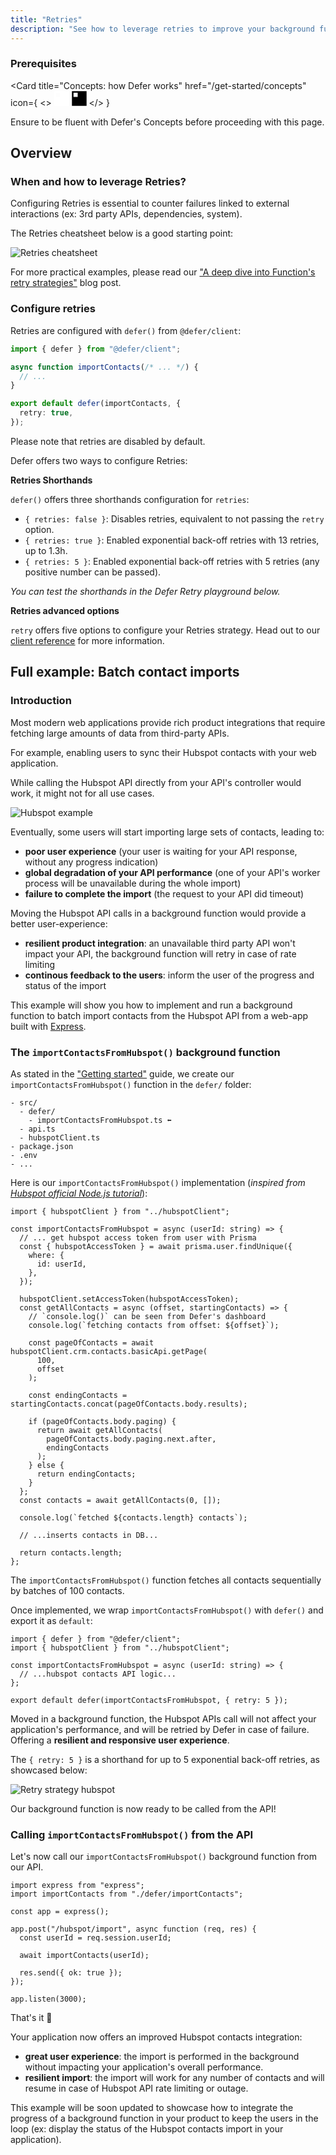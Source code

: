 ```yaml
---
title: "Retries"
description: "See how to leverage retries to improve your background function's reliability"
---
```



### Prerequisites

<Card
  title="Concepts: how Defer works"
  href="/get-started/concepts"
  icon={
    <>
      <svg
        width="24"
        height="24"
        viewBox="0 0 40 41"
        fill="none"
        xmlns="http://www.w3.org/2000/svg"
        className="hidden dark:block"
      >
        <path
          fillRule="evenodd"
          clipRule="evenodd"
          d="M40 0.5V40.5H0V0.5H40ZM15.7143 4.78571H4.28571V16.2143H15.7143V4.78571ZM4.28571 20.5H20V4.78571H25.7143V26.2143H4.28571V20.5ZM4.28571 36.2143V30.5H30V4.78571H35.7143V36.2143H4.28571Z"
          fill="white"
        />
      </svg>
      <svg
        width="24"
        height="24"
        viewBox="0 0 40 41"
        fill="none"
        xmlns="http://www.w3.org/2000/svg"
        className="block dark:hidden"
      >
        <path
          fillRule="evenodd"
          clipRule="evenodd"
          d="M40 0.5V40.5H0V0.5H40ZM15.7143 4.78571H4.28571V16.2143H15.7143V4.78571ZM4.28571 20.5H20V4.78571H25.7143V26.2143H4.28571V20.5ZM4.28571 36.2143V30.5H30V4.78571H35.7143V36.2143H4.28571Z"
          fill="black"
        />
      </svg>
    </>
  }
>
  Ensure to be fluent with Defer's Concepts before proceeding with this page.
</Card>

## Overview

### When and how to leverage Retries?

Configuring Retries is essential to counter failures linked to external interactions (ex: 3rd party APIs, dependencies, system).

The Retries cheatsheet below is a good starting point:

<Frame>
  <img src="/images/features/retries/cheatsheet.png" alt="Retries cheatsheet" />
</Frame>

For more practical examples, please read our ["A deep dive into Function's retry strategies"](https://www.defer.run/blog/function-retry-strategies/) blog post.

### Configure retries

Retries are configured with `defer()` from `@defer/client`:

```ts
import { defer } from "@defer/client";

async function importContacts(/* ... */) {
  // ...
}

export default defer(importContacts, {
  retry: true,
});
```

Please note that retries are disabled by default.

Defer offers two ways to configure Retries:

**Retries Shorthands**

`defer()` offers three shorthands configuration for `retries`:

- `{ retries: false }`: Disables retries, equivalent to not passing the `retry` option.
- `{ retries: true }`: Enabled exponential back-off retries with 13 retries, up to 1.3h.
- `{ retries: 5 }`: Enabled exponential back-off retries with 5 retries (any positive number can be passed).

_You can test the shorthands in the Defer Retry playground below._

**Retries advanced options**

`retry` offers five options to configure your Retries strategy.
Head out to our [client reference](/references/defer-client/defer#options) for more information.

## Full example: Batch contact imports

### Introduction

Most modern web applications provide rich product integrations that require fetching large amounts of data from third-party APIs.

For example, enabling users to sync their Hubspot contacts with your web application.

While calling the Hubspot API directly from your API's controller would work, it might not for all use cases.

<Frame>
  <img
    src="/images/features/retries/hubspot-example.png"
    alt="Hubspot example"
  />
</Frame>

Eventually, some users will start importing large sets of contacts, leading to:

- **poor user experience** (your user is waiting for your API response, without any progress indication)
- **global degradation of your API performance** (one of your API's worker process will be unavailable during the whole import)
- **failure to complete the import** (the request to your API did timeout)

Moving the Hubspot API calls in a background function would provide a better user-experience:

- **resilient product integration**: an unavailable third party API won't impact your API, the background function will retry in case of rate limiting
- **continous feedback to the users**: inform the user of the progress and status of the import

This example will show you how to implement and run a background function to batch import contacts from the Hubspot API from a web-app built with [Express](https://expressjs.com/).

### The `importContactsFromHubspot()` background function

As stated in the ["Getting started"](/quickstart) guide, we create our `importContactsFromHubspot()` function in the `defer/` folder:

```
- src/
  - defer/
    - importContactsFromHubspot.ts ⬅
  - api.ts
  - hubspotClient.ts
- package.json
- .env
- ...
```

Here is our `importContactsFromHubspot()` implementation (_inspired from [Hubspot official Node.js tutorial](https://developers.hubspot.com/docs/api/idea-tracker-tutorial-part-1)_):

```tsx defer/importContactsFromHubspot.ts
import { hubspotClient } from "../hubspotClient";

const importContactsFromHubspot = async (userId: string) => {
  // ... get hubspot access token from user with Prisma
  const { hubspotAccessToken } = await prisma.user.findUnique({
    where: {
      id: userId,
    },
  });

  hubspotClient.setAccessToken(hubspotAccessToken);
  const getAllContacts = async (offset, startingContacts) => {
    // `console.log()` can be seen from Defer's dashboard
    console.log(`fetching contacts from offset: ${offset}`);

    const pageOfContacts = await hubspotClient.crm.contacts.basicApi.getPage(
      100,
      offset
    );

    const endingContacts = startingContacts.concat(pageOfContacts.body.results);

    if (pageOfContacts.body.paging) {
      return await getAllContacts(
        pageOfContacts.body.paging.next.after,
        endingContacts
      );
    } else {
      return endingContacts;
    }
  };
  const contacts = await getAllContacts(0, []);

  console.log(`fetched ${contacts.length} contacts`);

  // ...inserts contacts in DB...

  return contacts.length;
};
```

The `importContactsFromHubspot()` function fetches all contacts sequentially by batches of 100 contacts.

Once implemented, we wrap `importContactsFromHubspot()` with `defer()` and export it as `default`:

```tsx defer/importContactsFromHubspot.ts
import { defer } from "@defer/client";
import { hubspotClient } from "../hubspotClient";

const importContactsFromHubspot = async (userId: string) => {
  // ...hubspot contacts API logic...
};

export default defer(importContactsFromHubspot, { retry: 5 });
```

Moved in a background function, the Hubspot APIs call will not affect your application's performance, and will be retried by Defer in case of failure. Offering a **resilient and responsive user experience**.

The `{ retry: 5 }` is a shorthand for up to 5 exponential back-off retries, as showcased below:

<Frame>
  <img
    src="/images/features/retries/hubspot-retry-5.png"
    alt="Retry strategy hubspot"
  />
</Frame>

Our background function is now ready to be called from the API!

### Calling `importContactsFromHubspot()` from the API

Let's now call our `importContactsFromHubspot()` background function from our API.

```tsx defer/importContactsFromHubspot.ts
import express from "express";
import importContacts from "./defer/importContacts";

const app = express();

app.post("/hubspot/import", async function (req, res) {
  const userId = req.session.userId;

  await importContacts(userId);

  res.send({ ok: true });
});

app.listen(3000);
```

That's it 🎉

Your application now offers an improved Hubspot contacts integration:

- **great user experience**: the import is performed in the background without impacting your application's overall performance.
- **resilient import**: the import will work for any number of contacts and will resume in case of Hubspot API rate limiting or outage.

This example will be soon updated to showcase how to integrate the progress of a background function in your product to keep the users in the loop (ex: display the status of the Hubspot contacts import in your application).
